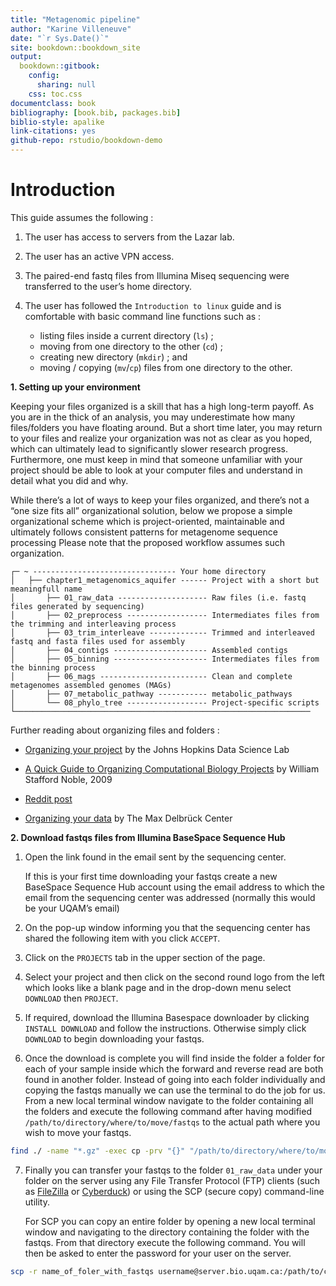 ```yaml
--- 
title: "Metagenomic pipeline"
author: "Karine Villeneuve"
date: "`r Sys.Date()`"
site: bookdown::bookdown_site
output: 
  bookdown::gitbook:
    config:
      sharing: null
    css: toc.css
documentclass: book
bibliography: [book.bib, packages.bib]
biblio-style: apalike
link-citations: yes
github-repo: rstudio/bookdown-demo
---
```


# Introduction

This guide assumes the following : 

(1) The user has access to servers from the Lazar lab.   
(2) The user has an active VPN access. 
(3) The paired-end fastq files from Illumina Miseq sequencing were transferred to the user's home directory.
(4) The user has followed the `Introduction to linux` guide and is comfortable with basic command line functions such as : 

    - listing files inside a current directory (`ls`) ;
    - moving from one directory to the other (`cd`) ; 
    - creating new directory (`mkdir`) ; and 
    - moving / copying (`mv`/`cp`) files from one directory to the other. 

**1. Setting up your environment**

Keeping your files organized is a skill that has a high long-term payoff. As you are in the thick of an analysis, you may underestimate how many files/folders you have floating around. But a short time later, you may return to your files and realize your organization was not as clear as you hoped, which can ultimately lead to significantly slower research progress. Furthermore, one must keep in mind that someone unfamiliar with your project should be able to look at your computer files and understand in detail what you did and why. 

While there’s a lot of ways to keep your files organized, and there’s not a “one size fits all” organizational solution, below we propose a simple organizational scheme which is project-oriented, maintainable and ultimately follows consistent patterns for metagenome sequence processing Please note that the proposed workflow assumes such organization. 

```
┌─ ~ -------------------------------- Your home directory
│   ├── chapter1_metagenomics_aquifer ------ Project with a short but meaningfull name 
│       ├── 01_raw_data -------------------- Raw files (i.e. fastq files generated by sequencing)
│       ├── 02_preprocess ------------------ Intermediates files from the trimming and interleaving process  
│       ├── 03_trim_interleave ------------- Trimmed and interleaved fastq and fasta files used for assembly
│       ├── 04_contigs --------------------- Assembled contigs
│       ├── 05_binning --------------------- Intermediates files from the binning process 
│       ├── 06_mags ------------------------ Clean and complete metagenomes assembled genomes (MAGs)
│       ├── 07_metabolic_pathway ----------- metabolic_pathways
│       └── 08_phylo_tree ------------------ Project-specific scripts
└──────────────────────────────────────────────────────────────────
``` 

Further reading about organizing files and folders : 

- [Organizing your project](https://jhudatascience.org/Reproducibility_in_Cancer_Informatics/organizing-your-project.html) by the Johns Hopkins Data Science Lab

- [A Quick Guide to Organizing Computational Biology Projects](https://journals.plos.org/ploscompbiol/article?id=10.1371/journal.pcbi.1000424#s9) by William Stafford Noble, 2009

- [Reddit post](https://www.reddit.com/r/bioinformatics/comments/3rdlhf/help_how_do_you_organize_your_projectsfiles/)

- [Organizing your data](https://www.mdc-berlin.de/research-data-management/organizing-your-data) by The Max Delbrück Center 

**2. Download fastqs files from Illumina BaseSpace Sequence Hub**

1. Open the link found in the email sent by the sequencing center. 

    If this is your first time downloading your fastqs create a new BaseSpace Sequence Hub account using the email address to which the email from the sequencing center was addressed (normally this would be your UQAM's email)

2. On the pop-up window informing you that the sequencing center has shared the following item with you click `ACCEPT`. 

3. Click on the `PROJECTS` tab in the upper section of the page. 

4. Select your project and then click on the second round logo from the left which looks like a blank page and in the drop-down menu select `DOWNLOAD` then `PROJECT`. 

5. If required, download the Illumina Basespace downloader by clicking `INSTALL DOWNLOAD` and follow the instructions. Otherwise simply click `DOWNLOAD` to begin downloading your fastqs. 

6. Once the download is complete you will find inside the folder a folder for each of your sample inside which the forward and reverse read are both found in another folder. Instead of going into each folder individually and copying the fastqs manually we can use the terminal to do the job for us. From a new local terminal window navigate to the folder containing all the folders and execute the following command after having modified `/path/to/directory/where/to/move/fastqs` to the actual path where you wish to move your fastqs. 

```bash
find ./ -name "*.gz" -exec cp -prv "{}" "/path/to/directory/where/to/move/fastqs" ";"
```

7. Finally you can transfer your fastqs to the folder `01_raw_data` under your folder on the server using any File Transfer Protocol (FTP) clients (such as [FileZilla](https://filezilla-project.org/) or [Cyberduck](https://cyberduck.io/)) or using the SCP (secure copy) command-line utility. 

    For SCP you can copy an entire folder by opening a new local terminal window and navigating to the directory containing the folder with the fastqs. From that directory execute the following command. You will then be asked to enter the password for your  user on the server. 

```bash
scp -r name_of_foler_with_fastqs username@server.bio.uqam.ca:/path/to/copy/folder
```

